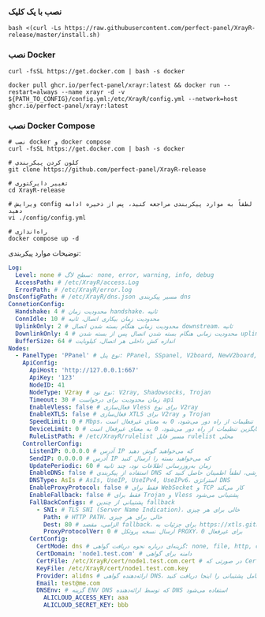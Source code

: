 ### نصب با یک کلیک

```shell
bash <(curl -Ls https://raw.githubusercontent.com/perfect-panel/XrayR-release/master/install.sh)
```

### نصب Docker

```
curl -fsSL https://get.docker.com | bash -s docker

docker pull ghcr.io/perfect-panel/xrayr:latest && docker run --restart=always --name xrayr -d -v ${PATH_TO_CONFIG}/config.yml:/etc/XrayR/config.yml --network=host ghcr.io/perfect-panel/xrayr:latest
```

### نصب Docker Compose

```
# نصب docker و docker compose
curl -fsSL https://get.docker.com | bash -s docker

# کلون کردن پیکربندی
git clone https://github.com/perfect-panel/XrayR-release

# تغییر دایرکتوری
cd XrayR-release

# ویرایش config لطفاً به موارد پیکربندی مراجعه کنید، پس از ذخیره ادامه دهید
vi ./config/config.yml

# راه‌اندازی
docker compose up -d
```

توضیحات موارد پیکربندی:

```yaml
Log:
  Level: none # سطح لاگ: none, error, warning, info, debug
  AccessPath: # /etc/XrayR/access.Log
  ErrorPath: # /etc/XrayR/error.log
DnsConfigPath: # /etc/XrayR/dns.json مسیر پیکربندی dns
ConnetionConfig:
  Handshake: 4 # محدودیت زمان handshake، ثانیه
  ConnIdle: 10 # محدودیت زمان بیکاری اتصال، ثانیه
  UplinkOnly: 2 # محدودیت زمانی هنگام بسته شدن اتصال downstream، ثانیه
  DownlinkOnly: 4 # محدودیت زمانی هنگام بسته شدن اتصال پس از بسته شدن uplink، ثانیه
  BufferSize: 64 # اندازه کش داخلی هر اتصال، کیلوبایت
Nodes:
  - PanelType: 'PPanel' # نوع پنل: PPanel, SSpanel, V2board, NewV2board, PMpanel, Proxypanel, V2RaySocks
    ApiConfig:
      ApiHost: 'http://127.0.0.1:667'
      ApiKey: '123'
      NodeID: 41
      NodeType: V2ray # نوع نود: V2ray, Shadowsocks, Trojan
      Timeout: 30 # زمان محدودیت برای درخواست api
      EnableVless: false # فعال‌سازی Vless برای نوع V2ray
      EnableXTLS: false # فعال‌سازی XTLS برای V2ray و Trojan
      SpeedLimit: 0 # Mbps، تنظیمات محلی جایگزین تنظیمات از راه دور می‌شود، 0 به معنای غیرفعال است
      DeviceLimit: 0 # تنظیمات محلی جایگزین تنظیمات از راه دور می‌شود، 0 به معنای غیرفعال است
      RuleListPath: # /etc/XrayR/rulelist مسیر فایل rulelist محلی
    ControllerConfig:
      ListenIP: 0.0.0.0 # آدرس IP که می‌خواهید گوش دهید
      SendIP: 0.0.0.0 # آدرس IP که می‌خواهید بسته را ارسال کنید
      UpdatePeriodic: 60 # زمان به‌روزرسانی اطلاعات نود، چند ثانیه
      EnableDNS: false # استفاده از پیکربندی DNS سفارشی، لطفاً اطمینان حاصل کنید که dns.json را به درستی تنظیم کرده‌اید
      DNSType: AsIs # AsIs, UseIP, UseIPv4, UseIPv6، استراتژی DNS
      EnableProxyProtocol: false # فقط برای WebSocket و TCP کار می‌کند
      EnableFallback: false # فقط برای Trojan و Vless پشتیبانی می‌شود
      FallBackConfigs: # پشتیبانی از چندین fallback
        - SNI: # TLS SNI (Server Name Indication)، خالی برای هر چیزی
          Path: # HTTP PATH، خالی برای هر چیزی
          Dest: 80 # الزامی، مقصد fallback، برای جزئیات به https://xtls.github.io/config/fallback/ مراجعه کنید.
          ProxyProtocolVer: 0 # ارسال نسخه پروتکل PROXY، 0 برای غیرفعال
      CertConfig:
        CertMode: dns # گزینه‌ای درباره نحوه دریافت گواهی: none, file, http, dns. انتخاب "none" به‌طور اجباری پیکربندی tls را غیرفعال می‌کند.
        CertDomain: 'node1.test.com' # دامنه برای گواهی
        CertFile: /etc/XrayR/cert/node1.test.com.cert # در صورتی که CertMode فایل باشد
        KeyFile: /etc/XrayR/cert/node1.test.com.key
        Provider: alidns # ارائه‌دهنده گواهی DNS، لیست کامل پشتیبانی را اینجا دریافت کنید: https://go-acme.github.io/lego/dns/
        Email: test@me.com
        DNSEnv: # گزینه ENV DNS که توسط ارائه‌دهنده DNS استفاده می‌شود
          ALICLOUD_ACCESS_KEY: aaa
          ALICLOUD_SECRET_KEY: bbb
```


<Giscus />
